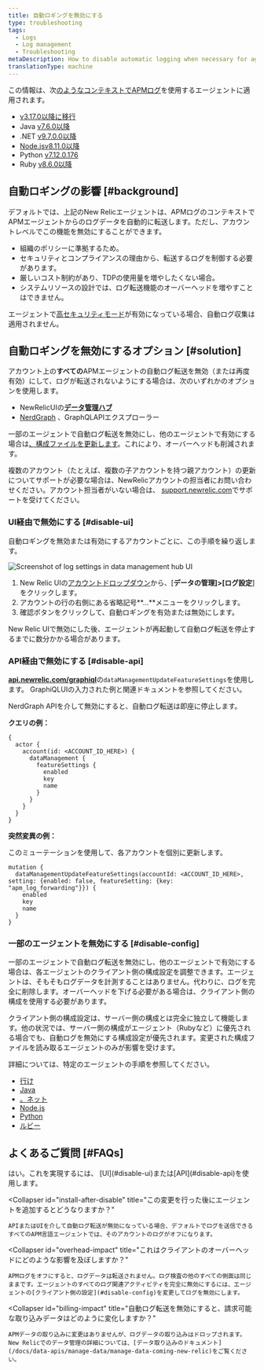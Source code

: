 ```yaml
---
title: 自動ロギングを無効にする
type: troubleshooting
tags:
  - Logs
  - Log management
  - Troubleshooting
metaDescription: How to disable automatic logging when necessary for agents using APM logs in context.
translationType: machine
---
```



この情報は、次[のようなコンテキストでAPMログ](/docs/apm/new-relic-apm/getting-started/get-started-logs-context)を使用するエージェントに適用されます。

* [v3.17.0以降に移行](/docs/release-notes/agent-release-notes/go-release-notes)
* Java [v7.6.0以降](/docs/release-notes/agent-release-notes/java-release-notes/)
* .NET [v9.7.0.0以降](/docs/release-notes/agent-release-notes/net-release-notes/)
* [Node.jsv8.11.0以降](/docs/release-notes/agent-release-notes/nodejs-release-notes)
* Python [v7.12.0.176](/docs/release-notes/agent-release-notes/python-release-notes)
* Ruby [v8.6.0以降](/docs/release-notes/agent-release-notes/ruby-release-notes/)

## 自動ロギングの影響 [#background]

デフォルトでは、上記のNew Relicエージェントは、APMログのコンテキストでAPMエージェントからのログデータを自動的に転送します。ただし、アカウントレベルでこの機能を無効にすることができます。

* 組織のポリシーに準拠するため。
* セキュリティとコンプライアンスの理由から、転送するログを制御する必要があります。
* 厳しいコスト制約があり、TDPの使用量を増やしたくない場合。
* システムリソースの設計では、ログ転送機能のオーバーヘッドを増やすことはできません。

エージェントで[高セキュリティモード](/docs/apm/agents/manage-apm-agents/configuration/high-security-mode/)が有効になっている場合、自動ログ収集は適用されません。

## 自動ロギングを無効にするオプション [#solution]

アカウント上の**すべての**APMエージェントの自動ログ転送を無効（または再度有効）にして、ログが転送されないようにする場合は、次のいずれかのオプションを使用します。

* NewRelicUIの[**データ管理ハブ**](#disable-ui)
* [NerdGraph](#disable-api) 、GraphQLAPIエクスプローラー

一部のエージェントで自動ログ転送を無効にし、他のエージェントで有効にする場合は[、構成ファイルを更新します](#disable-config)。これにより、オーバーヘッドも削減されます。

複数のアカウント（たとえば、複数の子アカウントを持つ親アカウント）の更新についてサポートが必要な場合は、NewRelicアカウントの担当者にお問い合わせください。アカウント担当者がいない場合は、 [support.newrelic.com](https://support.newrelic.com)でサポートを受けてください。

### UI経由で無効にする [#disable-ui]

自動ロギングを無効または有効にするアカウントごとに、この手順を繰り返します。

<img
  title="Disable automatic loggimg"
  alt="Screenshot of log settings in data management hub UI"
  src={autoLogsdisable}
/>

1. New Relic UIの[アカウントドロップダウン](/docs/glossary/glossary/#account-dropdown)から、\[**データの管理]>\[ログ設定**]をクリックします。
2. アカウントの行の右側にある省略記号**...**メニューをクリックします。
3. 確認ボタンをクリックして、自動ロギングを有効または無効にします。

New Relic UIで無効にした後、エージェントが再起動して自動ログ転送を停止するまでに数分かかる場合があります。

### API経由で無効にする [#disable-api]

[**api.newrelic.com/graphiql**](https://api.newrelic.com/graphiql)の`dataManagementUpdateFeatureSettings`を使用します。 GraphiQLUIの入力された例と関連ドキュメントを参照してください。

NerdGraph APIを介して無効にすると、自動ログ転送は即座に停止します。

**クエリの例：**

```
{
  actor {
    account(id: <ACCOUNT_ID_HERE>) {
      dataManagement {
        featureSettings {
          enabled
          key
          name
        }
      }
    }
  }
}
```

**突然変異の例：**

このミューテーションを使用して、各アカウントを個別に更新します。

```
mutation {
  dataManagementUpdateFeatureSettings(accountId: <ACCOUNT_ID_HERE>, setting: {enabled: false, featureSetting: {key: "apm_log_forwarding"}}) {
    enabled
    key
    name
  }
}
```

### 一部のエージェントを無効にする [#disable-config]

一部のエージェントで自動ログ転送を無効にし、他のエージェントで有効にする場合は、各エージェントのクライアント側の構成設定を調整できます。エージェントは、そもそもログデータを計測することはありません。代わりに、ログを完全に削除します。オーバーヘッドを下げる必要がある場合は、クライアント側の構成を使用する必要があります。

クライアント側の構成設定は、サーバー側の構成とは完全に独立して機能します。他の状況では、サーバー側の構成がエージェント（Rubyなど）に優先される場合でも、自動ログを無効にする構成設定が優先されます。変更された構成ファイルを読み取るエージェントのみが影響を受けます。

詳細については、特定のエージェントの手順を参照してください。

* [行け](/docs/logs/logs-context/configure-logs-context-go)
* [Java](/docs/logs/logs-context/java-configure-logs-context-all/#1-agent)
* [。ネット](/docs/logs/logs-context/net-configure-logs-context-all/#1-agent)
* [Node.js](/docs/logs/logs-context/configure-logs-context-nodejs/#1-agent)
* [Python](/docs/logs/logs-context/configure-logs-context-python/#1-agent)
* [ルビー](/docs/logs/logs-context/configure-logs-context-ruby/#1-agent)

## よくあるご質問 [#FAQs]

<CollapserGroup>
  <Collapser
    id="disable-before-install"
    title="言語エージェントをインストールする前に、エージェントからのログをオフにすることはできますか？"
  >
    はい。これを実現するには、 [UI](#disable-ui)または[API](#disable-api)を使用します。
  </Collapser>

  <Collapser
    id="install-after-disable"
    title="この変更を行った後にエージェントを追加するとどうなりますか？"
  >
    APIまたはUIを介して自動ログ転送が無効になっている場合、デフォルトでログを送信できるすべてのAPM言語エージェントでは、そのアカウントのログがオフになります。
  </Collapser>

  <Collapser
    id="overhead-impact"
    title="これはクライアントのオーバーヘッドにどのような影響を及ぼしますか？"
  >
    APMログをオフにすると、ログデータは転送されません。ログ検査の他のすべての側面は同じままです。エージェントのすべてのログ関連アクティビティを完全に無効にするには、エージェントの[クライアント側の設定](#disable-config)を変更してログを無効にします。
  </Collapser>

  <Collapser
    id="billing-impact"
    title="自動ログ転送を無効にすると、請求可能な取り込みデータはどのように変化しますか？"
  >
    APMデータの取り込みに変更はありませんが、ログデータの取り込みはドロップされます。 New Relicでのデータ管理の詳細については、[データ取り込みのドキュメント](/docs/data-apis/manage-data/manage-data-coming-new-relic)をご覧ください。
  </Collapser>
</CollapserGroup>